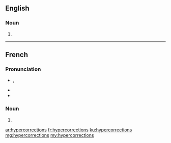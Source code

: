 ==English==

===Noun===
{{head|en}}

# {{plural of|hypercorrection}}

----

==French==

===Pronunciation===
* {{IPA|/i.pɛʁ.kɔ.ʁɛk.sjɔ̃/|lang=fr}}, {{X-SAMPA|/i.pER.kO.REk.sjO~/|lang=fr}}
* {{homophones|hypercorrection|lang=fr}}
* {{hyphenation|hy|per|co|rrec|tions|lang=fr}}

===Noun===
{{head|fr|plural}} {{f-p}}

# {{plural of|hypercorrection|lang=fr}}

[[ar:hypercorrections]]
[[fr:hypercorrections]]
[[ku:hypercorrections]]
[[mg:hypercorrections]]
[[my:hypercorrections]]